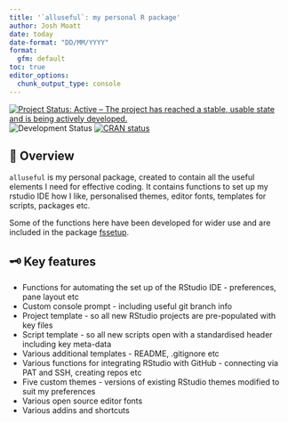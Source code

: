 ```yaml
---
title: '`alluseful`: my personal R package'
author: Josh Moatt 
date: today
date-format: "DD/MM/YYYY"
format:
  gfm: default
toc: true
editor_options:
  chunk_output_type: console
---
```


<!-- badges: start -->

[![Project Status: Active -- The project has reached a stable, usable state and is being actively developed.](https://www.repostatus.org/badges/latest/active.svg)](https://www.repostatus.org/#active) ![Development Status](https://img.shields.io/badge/development-active-brightgreen) [![CRAN status](https://www.r-pkg.org/badges/version/alluseful)](https://CRAN.R-project.org/version/alluseful)

<!-- badges: end -->

## 📖 Overview

`alluseful` is my personal package, created to contain all the useful elements 
 I need for effective coding. It contains functions to set up my rstudio IDE how I like,
 personalised themes, editor fonts, templates for scripts, packages etc. 

Some of the functions here have been developed for wider use and are included in the package [fssetup](https://github.com/Defra-Data-Science-Centre-of-Excellence/fssetup).

```{=markdown}
> [!WARNING]
>
> * This package is intend for my own use and none of the functions or features have been tested for widespread use.
> * As this was not intended for widespread use, the code underlying these functions is not pretty.
```


## 🗝️ Key features

-   Functions for automating the set up of the RStudio IDE - preferences, pane layout etc
-   Custom console prompt - including useful git branch info
-   Project template - so all new RStudio projects are pre-populated with key files
-   Script template - so all new scripts open with a standardised header including key meta-data
-   Various additional templates - README, .gitignore etc
-   Various functions for integrating RStudio with GitHub - connecting via PAT and SSH, creating repos etc
-   Five custom themes - versions of existing RStudio themes modified to suit my preferences
-   Various open source editor fonts
-   Various addins and shortcuts
